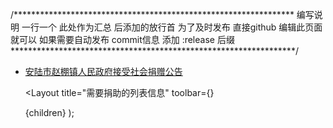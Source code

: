 /****************************************************************
    编写说明 一行一个 此处作为汇总  后添加的放行首
    为了及时发布 直接github 编辑此页面就可以
    如果需要自动发布  commit信息 添加  :release  后缀
*****************************************************************/

- [安陆市赵棚镇人民政府接受社会捐赠公告](https://mp.weixin.qq.com/s/CVc-TLMXXqeDVOtSB7grSg)

  <Layout
    title="需要捐助的列表信息"
    toolbar={<EditMe btn path="pages/donation.mdx" title="点击我可以编辑" />}
  >
    {children}
  </Layout>
);
